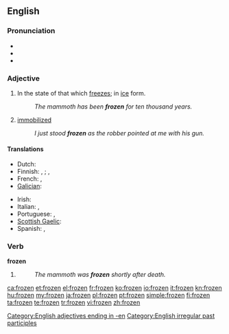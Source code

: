 ==English==

===Pronunciation===
* {{IPA|/ˈfɻozən/}}
* {{audio|en-us-frozen.ogg|Audio (US)}}
* {{rhymes|əʊzən}}

===Adjective===
{{en-adj}}

# In the state of that which [[freeze]]s; in [[ice]] form.
#: ''The mammoth has been '''frozen''' for ten thousand years.''
# [[immobilized]]
#: ''I just stood '''frozen''' as the robber pointed at me with his gun.''

====Translations====
{{trans-top|in the state of that which freezes}}
* Dutch: {{t+|nl|bevroren}}
* Finnish: {{i|something/-one else has done it}} {{t|fi|jäädytetty}}, {{t|fi|pakastettu}}; {{i|the thing/person has frozen on its own}} {{t|fi|jäätynyt}}, {{t|fi|pakastunut}}
* French: {{t+|fr|congelé}}, {{t+|fr|gelé}}
* [[Galician]]: {{t-|gl|xeado|xs=Galician}}
{{trans-mid}}
* Irish: {{t-|ga|reoite|xs=Irish}}
* Italian: {{t-|it|ghiacciato}}, {{t+|it|gelato}}
* Portuguese: {{t+|pt|congelado}}, {{t+|pt|gelado}}
* [[Scottish Gaelic]]: {{t-|gd|reòta|xs=Scottish Gaelic}}
* Spanish: {{t-|es|congelado|m}}, {{t-|es|congelada|f}}
{{trans-bottom}}

===Verb===
'''frozen'''

# {{past participle of|[[freeze]]}}
#: ''The mammoth was '''frozen''' shortly after death.''

[[Category:English adjectives ending in -en]]
[[Category:English irregular past participles]]

[[ca:frozen]]
[[et:frozen]]
[[el:frozen]]
[[fr:frozen]]
[[ko:frozen]]
[[io:frozen]]
[[it:frozen]]
[[kn:frozen]]
[[hu:frozen]]
[[my:frozen]]
[[ja:frozen]]
[[pl:frozen]]
[[pt:frozen]]
[[simple:frozen]]
[[fi:frozen]]
[[ta:frozen]]
[[te:frozen]]
[[tr:frozen]]
[[vi:frozen]]
[[zh:frozen]]